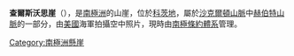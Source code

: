 {{Coord|80|14|S|25|18|W|source:GNIS|display=title}}

'''查爾斯沃思崖'''（{{lang-en|Charlesworth Cliffs}}），是[[南極洲|南極洲]]的山崖，位於[[科茨地|科茨地]]，屬於[[沙克爾頓山脈|沙克爾頓山脈]]中[[赫伯特山脈_(科茨地)|赫伯特山脈]]的一部分，由[[美國|美國]]海軍拍攝空中照片，現時由[[南極條約體系|南極條約體系]]管理。

{{DEFAULTSORT:Charlesworth Cliffs}}
[[Category:南極洲懸崖|Category:南極洲懸崖]]


{{CoatsLand-geo-stub}}